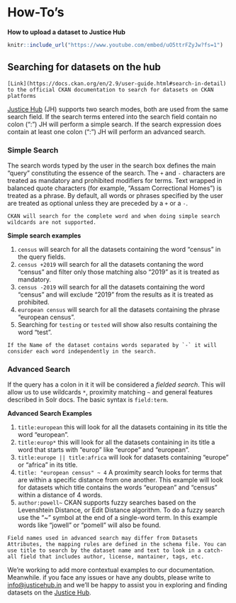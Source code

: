 # How-To's {#howtos}

 **How to upload a dataset to Justice Hub**

```r
knitr::include_url("https://www.youtube.com/embed/uO5ttrFZyJw?fs=1")
```

## Searching for datasets on the hub {#dataset-search}

```block
[Link](https://docs.ckan.org/en/2.9/user-guide.html#search-in-detail) to the official CKAN documentation to search for datasets on CKAN platforms
```

[Justice Hub](https://justicehub.in) (JH) supports two search modes, both are used from the same search field. If the search terms entered into the search field contain no colon (“:”) JH will perform a simple search. If the search expression does contain at least one colon (“:”) JH will perform an advanced search.

### Simple Search {#simple-search}

The search words typed by the user in the search box defines the main “query” constituting the essence of the search. The `+` and `-` characters are treated as mandatory and prohibited modifiers for terms. Text wrapped in balanced quote characters (for example, "Assam Correctional Homes") is treated as a phrase. By default, all words or phrases specified by the user are treated as optional unless they are preceded by a `+` or a `-`.

```block
CKAN will search for the complete word and when doing simple search wildcards are not supported.
```

**Simple search examples**

1. `census` will search for all the datasets containing the word “census” in the query fields.
2. `census +2019` will search for all the datasets contaning the word “census” and filter only those matching also “2019” as it is treated as mandatory.
3. `census -2019` will search for all the datasets containing the word “census” and will exclude “2019” from the results as it is treated as prohibited.
4. `european census` will search for all the datasets containing the phrase “european census”.
5. Searching for `testing` or `tested` will show also results containing the word “test”.

```block
If the Name of the dataset contains words separated by `-` it will consider each word independently in the search.
```

### Advanced Search {#advanced-search}

If the query has a colon in it it will be considered a _fielded search_. This will allow us to use wildcards `*`, proximity matching `~` and general features described in Solr docs. The basic syntax is `field:term`.

**Advanced Search Examples**

1. `title:european` this will look for all the datasets containing in its title the word “european”.
2. `title:europ*` this will look for all the datasets containing in its title a word that starts with “europ” like “europe” and “european”.
3. `title:europe || title:africa` will look for datasets containing “europe” or “africa” in its title.
4. `title: "european census" ~ 4` A proximity search looks for terms that are within a specific distance from one another. This example will look for datasets which title contains the words “european” and “census” within a distance of 4 words.
5. `author:powell~` CKAN supports fuzzy searches based on the Levenshtein Distance, or Edit Distance algorithm. To do a fuzzy search use the “~” symbol at the end of a single-word term. In this example words like “jowell” or “pomell” will also be found.

```block
Field names used in advanced search may differ from Datasets Attributes, the mapping rules are defined in the schema file. You can use title to search by the dataset name and text to look in a catch-all field that includes author, license, mantainer, tags, etc.
```

We're working to add more contextual examples to our documentation. Meanwhile. if you face any issues or have any doubts, please write to [info@justicehub.in](mailto:info@justicehub.in) and we'll be happy to assist you in exploring and finding datasets on the [Justice Hub](https://justicehub.in). 